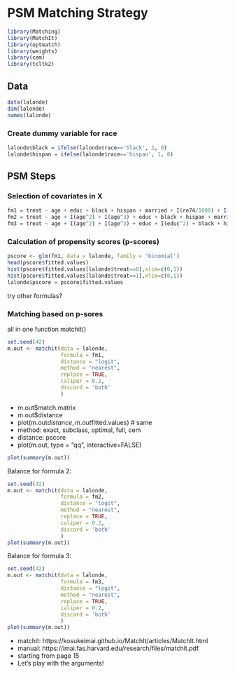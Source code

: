 # PSM Matching Strategy

```r
library(Matching)
library(MatchIt)
library(optmatch)
library(weights)
library(cem)
library(tcltk2)
```

## Data

```r
data(lalonde)
dim(lalonde)
names(lalonde)
```

### Create dummy variable for race

```r
lalonde$black = ifelse(lalonde$race=='black', 1, 0)
lalonde$hispan = ifelse(lalonde$race=='hispan', 1, 0)
```

## PSM Steps

### Selection of covariates in X

```r
fm1 = treat ~ age + educ + black + hispan + married + I(re74/1000) + I(re75/1000)
fm2 = treat ~ age + I(age^2) + I(age^3) + educ + black + hispan + married + I(re74/1000) + I(re75/1000)
fm3 = treat ~ age + I(age^2) + I(age^3) + educ + I(educ^2) + black + hispan + married + I(re74/1000) + I(re75/1000)
```

### Calculation of propensity scores (p-scores)
```r
pscore <- glm(fm1, data = lalonde, family = 'binomial')
head(pscore$fitted.values)
hist(pscore$fitted.values[lalonde$treat==0],xlim=c(0,1))
hist(pscore$fitted.values[lalonde$treat==1],xlim=c(0,1))
lalonde$pscore = pscore$fitted.values
```
  
try other formulas?

### Matching based on p-sores

all in one function matchit()

```r
set.seed(42)
m.out <- matchit(data = lalonde,
                 formula = fm1,
                 distance = "logit",
                 method = "nearest",
                 replace = TRUE,
                 caliper = 0.2, 
                 discard = 'both'
                 )
```

* m.out$match.matrix
* m.out$distance
* plot(m.out$distance, m.out$fitted.values) # same 
* method: exact, subclass, optimal, full, cem
* distance: pscore
* plot(m.out, type = "qq", interactive=FALSE)

```r
plot(summary(m.out))
```

Balance for formula 2: 

```r
set.seed(42)
m.out <- matchit(data = lalonde,
                 formula = fm2,
                 distance = "logit",
                 method = "nearest",
                 replace = TRUE,
                 caliper = 0.2, 
                 discard = 'both'
                 )
plot(summary(m.out))
```

Balance for formula 3: 

```r
set.seed(42)
m.out <- matchit(data = lalonde,
                 formula = fm3,
                 distance = "logit",
                 method = "nearest",
                 replace = TRUE,
                 caliper = 0.2, 
                 discard = 'both'
                 )
plot(summary(m.out))
```

* matchit: https://kosukeimai.github.io/MatchIt/articles/MatchIt.html
* manual: https://imai.fas.harvard.edu/research/files/matchit.pdf
* starting from page 15
* Let's play with the arguments! 

